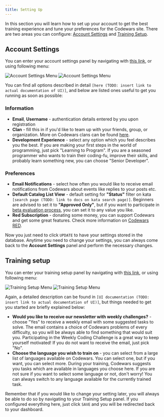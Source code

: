 ```yaml
---
title: Setting Up
---
```


In this section you will learn how to set up your account to get the best training experience and tune your preferences for the Codewars site. There are two areas you can configure: [Account Settings](#account-settings) and [Training Setup](#training-setup).

## Account Settings

You can enter your account settings panel by navigating with [this link](https://www.codewars.com/users/edit), or using following menu:

![Account Settings Menu](./img/setting-up_01_account-menu_light.png#gh-light-mode-only)
![Account Settings Menu](./img/setting-up_01_account-menu_dark.png#gh-dark-mode-only)

You can find all options described in detail `[here (TODO: insert link to actual documentation of UI)]`, and below are listed ones useful to get you running as soon as possible:

### Information

- **Email**, **Username** - authentication details entered by you upon registration
- **Clan** - fill this in if you'd like to team up with your friends, group, or organization. More on Codewars clans can be found [here](/community/following/#clans).
- **Development Experience** - select any option which you feel describes you the best. If you are making your first steps in the world of programming, just pick "Learning to Program". If you are a seasoned programmer who wants to train their coding-fu, improve their skills, and probably learn something new, you can choose "Senior Developer".

### Preferences

- **Email Notifications** - select how often you would like to receive email notifications from Codewars about events like replies to your posts etc.
- **Default Catalog List View** - default setting for **"Status"** filter on kata `[search page (TODO: link to docs on kata search page)]`. Beginners are advised to set it to **"Approved Only"**, but if you want to participate in [beta evaluation process](/concepts/kata/beta-process/), you can set it to any value you like.
- **Red Subscription** - donating some money, you can support Codewars and get some great features. Check more information on [Codewars RED](https://www.codewars.com/subscription).

Now you just need to click `UPDATE` to have your settings stored in the database. Anytime you need to change your settings, you can always come back to the **Account Settings** panel and perform the necessary changes.

## Training setup

You can enter your training setup panel by navigating with [this link](https://www.codewars.com/trainer/setup), or using following menu:

![Training Setup Menu](./img/setting-up_02_training-menu_light.png#gh-light-mode-only)
![Training Setup Menu](./img/setting-up_02_training-menu_dark.png#gh-dark-mode-only)

Again, a detailed description can be found in `[UI documentation (TODO: insert link to actual documentation of UI)]`, but things needed to get you started are briefly explained below:

- **Would you like to receive our newsletter with weekly challenges?** - choose "Yes" to receive a weekly email with some suggested tasks to solve. The email contains a choice of Codewars problems of every difficulty, so you will be always able to find something that would suit you. Participating in the Weekly Coding Challenge is a great way to keep yourself motivated! If you do not want to receive the email, just pick "No".
- **Choose the language you wish to train on** - you can select from a large list of languages available on Codewars. You can select one, but if you want, you can select more. During your training, Codewars suggests you tasks which are available in languages you choose here. If you are not sure if you want to select some language or not, don't worry! You can always switch to any language available for the currently trained task.

Remember that if you would like to change your setting later, you will always be able to do so by navigating to your Training Setup panel. If you configured everything here, just click `SAVE` and you will be redirected back to your dashboard.
